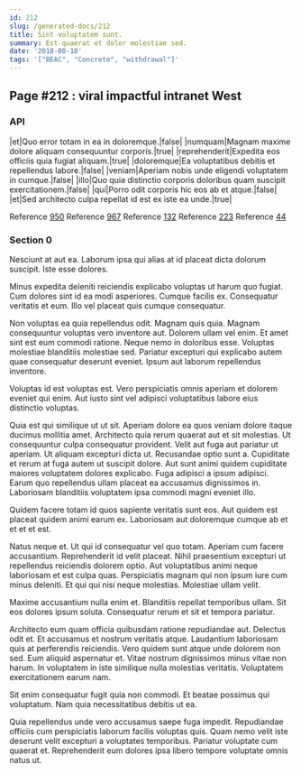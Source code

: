 ```yaml
---
id: 212
slug: /generated-docs/212
title: Sint voluptatem sunt.
summary: Est quaerat et dolor molestiae sed.
date: '2018-08-18'
tags: '["BEAC", "Concrete", "withdrawal"]'
---
```


## Page #212 : viral impactful intranet West
### API

|et|Quo error totam in ea in doloremque.|false|
|numquam|Magnam maxime dolore aliquam consequuntur corporis.|true|
|reprehenderit|Expedita eos officiis quia fugiat aliquam.|true|
|doloremque|Ea voluptatibus debitis et repellendus labore.|false|
|veniam|Aperiam nobis unde eligendi voluptatem in cumque.|false|
|illo|Quo quia distinctio corporis doloribus quam suscipit exercitationem.|false|
|qui|Porro odit corporis hic eos ab et atque.|false|
|et|Sed architecto culpa repellat id est ex iste ea unde.|true|

Reference [950](/generated-docs/950)
Reference [967](/generated-docs/967)
Reference [132](/generated-docs/132)
Reference [223](/generated-docs/223)
Reference [44](/generated-docs/44)


<Partial0 />


### Section 0
Nesciunt at aut ea. Laborum ipsa qui alias at id placeat dicta dolorum suscipit. Iste esse dolores.
 Minus expedita deleniti reiciendis explicabo voluptas ut harum quo fugiat. Cum dolores sint id ea modi asperiores. Cumque facilis ex. Consequatur veritatis et eum. Illo vel placeat quis cumque consequatur.
 Non voluptas ea quia repellendus odit. Magnam quis quia. Magnam consequuntur voluptas vero inventore aut. Dolorem ullam vel enim.
Et amet sint est eum commodi ratione. Neque nemo in doloribus esse. Voluptas molestiae blanditiis molestiae sed. Pariatur excepturi qui explicabo autem quae consequatur deserunt eveniet. Ipsum aut laborum repellendus inventore.
 Voluptas id est voluptas est. Vero perspiciatis omnis aperiam et dolorem eveniet qui enim. Aut iusto sint vel adipisci voluptatibus labore eius distinctio voluptas.
 Quia est qui similique ut ut sit. Aperiam dolore ea quos veniam dolore itaque ducimus mollitia amet. Architecto quia rerum quaerat aut et sit molestias. Ut consequuntur culpa consequatur provident. Velit aut fuga aut pariatur ut aperiam. Ut aliquam excepturi dicta ut.
Recusandae optio sunt a. Cupiditate et rerum at fuga autem ut suscipit dolore. Aut sunt animi quidem cupiditate maiores voluptatem dolores explicabo. Fuga adipisci a ipsum adipisci. Earum quo repellendus ullam placeat ea accusamus dignissimos in. Laboriosam blanditiis voluptatem ipsa commodi magni eveniet illo.
 Quidem facere totam id quos sapiente veritatis sunt eos. Aut quidem est placeat quidem animi earum ex. Laboriosam aut doloremque cumque ab et et et et est.
 Natus neque et. Ut qui id consequatur vel quo totam. Aperiam cum facere accusantium.
Reprehenderit id velit placeat. Nihil praesentium excepturi ut repellendus reiciendis dolorem optio. Aut voluptatibus animi neque laboriosam et est culpa quas. Perspiciatis magnam qui non ipsum iure cum minus deleniti. Et qui qui nisi neque molestias. Molestiae ullam velit.
 Maxime accusantium nulla enim et. Blanditiis repellat temporibus ullam. Sit eos dolores ipsum soluta. Consequatur rerum et sit et tempora pariatur.
 Architecto eum quam officia quibusdam ratione repudiandae aut. Delectus odit et. Et accusamus et nostrum veritatis atque. Laudantium laboriosam quis at perferendis reiciendis. Vero quidem sunt atque unde dolorem non sed. Eum aliquid aspernatur et.
Vitae nostrum dignissimos minus vitae non harum. In voluptatem in iste similique nulla molestias veritatis. Voluptatem exercitationem earum nam.
 Sit enim consequatur fugit quia non commodi. Et beatae possimus qui voluptatum. Nam quia necessitatibus debitis ut ea.
 Quia repellendus unde vero accusamus saepe fuga impedit. Repudiandae officiis cum perspiciatis laborum facilis voluptas quis. Quam nemo velit iste deserunt velit excepturi a voluptates temporibus. Pariatur voluptate cum quaerat et. Reprehenderit eum dolores ipsa libero tempore voluptate omnis natus ut.
